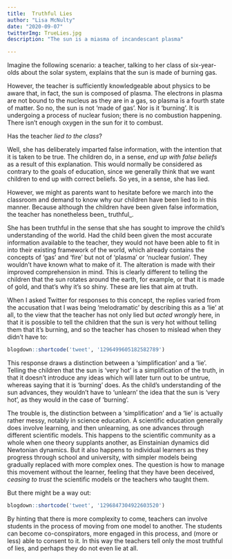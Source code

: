 ```yaml
---
title:  Truthful Lies
author: "Lisa McNulty"  
date: "2020-09-07"  
twitterImg: TrueLies.jpg
description: "The sun is a miasma of incandescant plasma"

---
```



Imagine the following scenario: a teacher, talking to her class of six-year-olds about the solar system, explains that the sun is made of burning gas. 

However, the teacher is sufficiently knowledgeable about physics to be aware that, in fact, the sun is composed of plasma. The electrons in plasma are not bound to the nucleus as they are in a gas, so plasma is a fourth state of matter. So no, the sun is not ‘made of gas’.  Nor is it ‘burning’. It is undergoing a process of nuclear fusion; there is no combustion happening. There isn’t enough oxygen in the sun for it to combust.

Has the teacher _lied to the class_? 
  
  Well, she has deliberately imparted false information, with the intention that it is taken to be true. The children do, in a sense, _end up with false beliefs_ as a result of this explanation. This would normally be considered as contrary to the goals of education, since we generally think that we want children to end up with correct beliefs. So yes, in a sense, she has lied. 

However, we might as parents want to hesitate before we march into the classroom and demand to know why our children have been lied to in this manner. Because although the children have been given false information, the teacher has nonetheless been_ truthful_. 

She has been truthful in the sense that she has sought to improve the child’s understanding of the world. Had the child been given the most accurate information available to the teacher, they would not have been able to fit in into their existing framework of the world, which already contains the concepts of ‘gas’ and ‘fire’ but not of ‘plasma’ or ‘nuclear fusion’. They wouldn’t have known what to make of it. The alteration is made with their improved comprehension in mind. This is clearly different to telling the children that the sun rotates around the earth, for example, or that it is made of gold, and that’s why it’s so shiny. These are lies that aim at truth.

When I asked Twitter for responses to this concept, the replies varied from the accusation that I was being ‘melodramatic’ by describing this as a ‘lie’ at all, to the view that the teacher has not only lied but _acted wrongly_ here, in that it is possible to tell the children that the sun is very hot without telling them that it’s burning, and so the teacher has chosen to mislead when they didn’t have to:
  

```r
blogdown::shortcode('tweet', '1296499605182582789')
```


This response draws a distinction between a ‘simplification’ and a ‘lie’. Telling the children that the sun is ‘very hot’ is a simplification of the truth, in that it doesn’t introduce any ideas which will later turn out to be untrue, whereas saying that it is ‘burning’ does. As the child’s understanding of the sun advances, they wouldn’t have to ‘unlearn’ the idea that the sun is ‘very hot’, as they would in the case of ‘burning’. 

The trouble is, the distinction between a ‘simplification’ and a ‘lie’ is actually rather messy, notably in science education. A scientific education generally does involve learning, and then unlearning, as one advances through different scientific models. This happens to the scientific community as a whole when one theory supplants another, as Einstainian dynamics did Newtonian dynamics. But it also happens to individual learners as they progress through school and university, with simpler models being gradually replaced with more complex ones. The question is how to manage this movement without the learner, feeling that they have been deceived, _ceasing to trust_ the scientific models or the teachers who taught them.

But there might be a way out: 

  ```r
blogdown::shortcode('tweet', '1296847304922603520')
```

  
By hinting that there is more complexity to come, teachers can involve students in the process of moving from one model to another. The students can become co-conspirators, more engaged in this process, and (more or less) able to consent to it. In this way the teachers tell only the most truthful of lies, and perhaps they do not even lie at all. 
